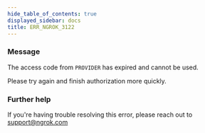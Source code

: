 ```yaml
---
hide_table_of_contents: true
displayed_sidebar: docs
title: ERR_NGROK_3122
---
```




### Message

The access code from `PROVIDER` has expired and cannot be used.

Please try again and finish authorization more quickly.

<ErrorDetails error="err_ngrok_3122" />

### Further help

If you're having trouble resolving this error, please reach out to [support@ngrok.com](mailto:support@ngrok.com?subject=Help%20with%20ERR_NGROK_3122)
